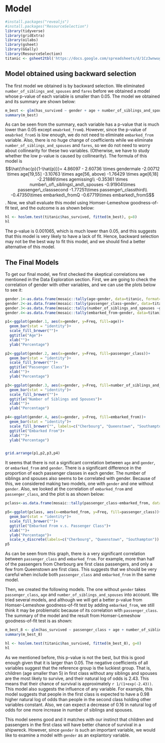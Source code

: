 # Model {#model}

```r
#install.packages("revealjs")
#install.packages("ResourceSelection")
library(tidyverse)
library(gridExtra)
library(oilabs)
library(gsheet)
library(GGally)
library(ResourceSelection)
titanic <- gsheet2tbl('https://docs.google.com/spreadsheets/d/1Cz3wnwugHApFXO0ogMLtBe5CzD_Uu1q8YBPpZPS2R3U/edit?usp=sharing')
```

## Model obtained using backward selection

The first model we obtained is by backward selection. We eliminated `number_of_siblings_and_spouses` and `fares` before we obtained a model whose p-value of each variable is smaller than 0.05. The model we obtained and its summary are shown below:
```r
m_best <- glm(has_survived ~ gender + age + number_of_siblings_and_spouses + passenger_class + embarked_from, data = titanic, family = binomial(link = "logit"))
summary(m_best)
```

As can be seen from the summary, each variable has a p-value that is much lower than 0.05 except `emabrked_fromQ`. However, since the p-value of `emabrked_fromS` is low enough, we do not need to eliminate `embarked_from` variable. Also, there is no huge change of coefficients while we eliminate `number_of_siblings_and_spouses` and `fares`, so we do not need to worry about collinearity for these two variables. (Otherwise, we have to study whether the low p-value is caused by collinearity). The formula of this model is $$\hat{\frac{p}{1-\hat{p}}}= 4.86097 - 2.60736 \times gendermale -2.00712 \times age[19,55] -3.10763 \times age[56, above) -1.76429 \times age[6,18] -2.21886\times agemissing\\ -0.35361 \times number\_of\_siblings\_and\_spouses -0.91904\times passenger\_classsecond -1.77251\times passenger\_classthird\\ -0.47350\times embarked\_fromQ -0.67719\times embarked\_fromS$$. Now, we shall evaluate this model using Homser-Lemeshow goodness-of-fit test, and the outcome is as shown below:
```r
hl <- hoslem.test(titanic$has_survived, fitted(m_best), g=8)
hl
```

The p-value is 0.001065, which is much lower than 0.05, and this suggests that this model is very likely to have a lack of fit. Hence, backward selection may not be the best way to fit this model, and we should find a better alternative of this model.

## The Final Models

To get our final model, we first checked the skeptical correlations we mentioned in the Data Exploration section. First, we are going to check the correlation of gender with other variables, and we can use the plots below to see it:

```r
gender.1<-as.data.frame(mosaic::tally(age~gender, data=titanic, format="percent"))
gender.2<-as.data.frame(mosaic::tally(passenger_class~gender, data=titanic, format="percent"))
gender.3<-as.data.frame(mosaic::tally(number_of_siblings_and_spouses ~gender, data=titanic, format="percent"))
gender.4<-as.data.frame(mosaic::tally(embarked_from~gender, data=titanic, format="percent"))

p1<-ggplot(gender.1, aes(x=gender, y=Freq, fill=age))+
  geom_bar(stat = "identity")+
  scale_fill_brewer("")+
  ggtitle("Age")+
  xlab("")+
  ylab("Percentage")

p2<-ggplot(gender.2, aes(x=gender, y=Freq, fill=passenger_class))+
  geom_bar(stat = "identity")+
  scale_fill_brewer("")+
  ggtitle("Passenger Class")+
  xlab("")+
  ylab("Percentage")

p3<-ggplot(gender.3, aes(x=gender, y=Freq, fill=number_of_siblings_and_spouses))+
  geom_bar(stat = "identity")+
  scale_fill_brewer("")+
  ggtitle("Number of Siblings and Spouses")+
  xlab("")+
  ylab("Percentage")

p4<-ggplot(gender.4, aes(x=gender, y=Freq, fill=embarked_from))+
  geom_bar(stat = "identity")+
  scale_fill_brewer("", labels=c("Cherbourg", "Queenstown", "Southampton"))+
  ggtitle("Embarked From")+
  xlab("")+
  ylab("Percentage")


grid.arrange(p1,p2,p3,p4)
```

It seems that there is not a significant correlation between `age` and `gender`, or `embarked_from` and `gender`. There is a significant difference in the proportion of each passenger classes in each gender. The number of siblings and spouses also seems to be correlated with gender. Because of this, we considered making two models, one with `gender` and one without `gender`. Also, we looked at the correlation of `embarked_from` and `passenger_class`, and the plot is as shown below:
```r
pclass<-as.data.frame(mosaic::tally(passenger_class~embarked_from, data=titanic, format="percent"))

p5<-ggplot(pclass, aes(x=embarked_from, y=Freq, fill=passenger_class))+
  geom_bar(stat = "identity")+
  scale_fill_brewer("")+
  ggtitle("Embarked From v.s. Passenger Class")+
  xlab("")+
  ylab("Percentage")+
  scale_x_discrete(labels=c("Cherbourg", "Queenstown", "Southampton"))
p5
```

As can be seen from this graph, there is a very significant correlation between `passenger_class` and `embarked_from`. For example, more than half of the passengers from Cherbourg are first class passengers, and only a few from Queenstown are first class. This suggests that we should be very careful when include both `passenger_class` and `embarked_from` in the same model. 

Then, we created the following models. The one without `gender` takes `passenger_class`, `age` and `number_of_siblings_and_spouses` into account. We tried several models, and although we will get a better p-value from Homser-Lemeshow goodness-of-fit test by adding `embarked_from`, we still think it may be problematic because of its correlation with `passenger_class`. The summary of the model and the result from Homser-Lemeshow goodness-of-fit test is as shown:
```r
m_best_8 <- glm(has_survived ~ passenger_class + age + number_of_siblings_and_spouses, data = titanic, family = binomial(link = "logit"))
summary(m_best_8)
```

```r
hl <- hoslem.test(titanic$has_survived, fitted(m_best_8), g=8)
hl
```

As we mentioned before, this p-value is not the best, but this is good enough given that it is larger than 0.05. The negative coefficients of all variables suggest that the reference group is the luckiest group. That is, children (age smaller than 5) in first class without any siblings and spouses are the most likely to survive, and their natural log of odds is 2.43. This means that their chance of survival is approximately `r 1/(1+exp(-2.43))`. This model also suggests the influence of any variable. For example, this model suggests that people in the first class is expected to have a 0.98 higher natural log of odds than people in the second class holding other variables constant. Also, we can expect a decrease of 0.16 in natural log of odds for one more increase in number of siblings and spouses.

This model seems good and it matches with our instinct that children and passengers in the first class will have better chance of survival in a shipwreck. However, since `gender` is such an important variable, we would like to examine a model with `gender` as an explantory variable. 